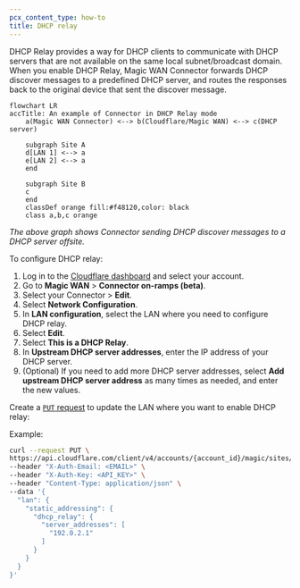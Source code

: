 ```yaml
---
pcx_content_type: how-to
title: DHCP relay
---
```



DHCP Relay provides a way for DHCP clients to communicate with DHCP servers that are not available on the same local subnet/broadcast domain. When you enable DHCP Relay, Magic WAN Connector forwards DHCP discover messages to a predefined DHCP server, and routes the responses back to the original device that sent the discover message.

```mermaid
flowchart LR
accTitle: An example of Connector in DHCP Relay mode
    a(Magic WAN Connector) <--> b(Cloudflare/Magic WAN) <--> c(DHCP server)

    subgraph Site A
    d[LAN 1] <--> a
    e[LAN 2] <--> a
    end

    subgraph Site B
    c
    end
    classDef orange fill:#f48120,color: black
    class a,b,c orange
```

_The above graph shows Connector sending DHCP discover messages to a DHCP server offsite._

To configure DHCP relay:

<Tabs syncKey="dashPlusAPI"> <TabItem label="Dashboard">

1. Log in to the [Cloudflare dashboard](https://dash.cloudflare.com/) and select your account.
2. Go to **Magic WAN** > **Connector on-ramps (beta)**.
3. Select your Connector > **Edit**.
4. Select **Network Configuration**.
5. In **LAN configuration**, select the LAN where you need to configure DHCP relay.
6. Select **Edit**.
7. Select **This is a DHCP Relay**.
8. In **Upstream DHCP server addresses**, enter the IP address of your DHCP server.
9. (Optional) If you need to add more DHCP server addresses, select **Add upstream DHCP server address** as many times as needed, and enter the new values.

</TabItem> <TabItem label="API">

<Render file="connector/account-id-api-key" />

Create a [`PUT` request](/api/resources/magic_transit/subresources/sites/subresources/lans/methods/update/) to update the LAN where you want to enable DHCP relay:

Example:

```bash
curl --request PUT \
https://api.cloudflare.com/client/v4/accounts/{account_id}/magic/sites/{site_id}/lans/{lan_id} \
--header "X-Auth-Email: <EMAIL>" \
--header "X-Auth-Key: <API_KEY>" \
--header "Content-Type: application/json" \
--data '{
  "lan": {
    "static_addressing": {
      "dhcp_relay": {
        "server_addresses": [
          "192.0.2.1"
        ]
      }
    }
  }
}'
```

</TabItem> </Tabs>
